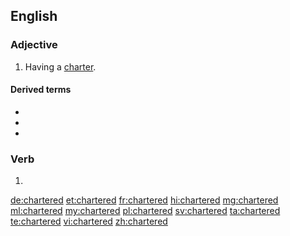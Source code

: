 ==English==

===Adjective===
{{en-adj}}

# Having a [[charter]].

====Derived terms====
* {{l|en|chartered accountant}}
* {{l|en|Chartered Surveyor}}
* {{l|en|Chartered Director}}

===Verb===
{{head|en|verb form}}

# {{en-past of|charter}}

[[de:chartered]]
[[et:chartered]]
[[fr:chartered]]
[[hi:chartered]]
[[mg:chartered]]
[[ml:chartered]]
[[my:chartered]]
[[pl:chartered]]
[[sv:chartered]]
[[ta:chartered]]
[[te:chartered]]
[[vi:chartered]]
[[zh:chartered]]